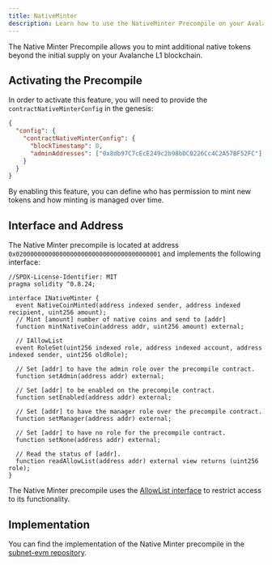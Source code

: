 ```yaml
---
title: NativeMinter
description: Learn how to use the NativeMinter Precompile on your Avalanche L1 blockchain.
---
```


The Native Minter Precompile allows you to mint additional native tokens beyond the initial supply on your Avalanche L1 blockchain.

## Activating the Precompile

In order to activate this feature, you will need to provide the `contractNativeMinterConfig` in the genesis:

```json
{
  "config": {
    "contractNativeMinterConfig": {
      "blockTimestamp": 0,
      "adminAddresses": ["0x8db97C7cEcE249c2b98bDC0226Cc4C2A57BF52FC"]
    }
  }
}
```

By enabling this feature, you can define who has permission to mint new tokens and how minting is managed over time.

## Interface and Address

The Native Minter precompile is located at address `0x0200000000000000000000000000000000000001` and implements the following interface:

```solidity
//SPDX-License-Identifier: MIT
pragma solidity ^0.8.24;

interface INativeMinter {
  event NativeCoinMinted(address indexed sender, address indexed recipient, uint256 amount);
  // Mint [amount] number of native coins and send to [addr]
  function mintNativeCoin(address addr, uint256 amount) external;

  // IAllowList
  event RoleSet(uint256 indexed role, address indexed account, address indexed sender, uint256 oldRole);

  // Set [addr] to have the admin role over the precompile contract.
  function setAdmin(address addr) external;

  // Set [addr] to be enabled on the precompile contract.
  function setEnabled(address addr) external;

  // Set [addr] to have the manager role over the precompile contract.
  function setManager(address addr) external;

  // Set [addr] to have no role for the precompile contract.
  function setNone(address addr) external;

  // Read the status of [addr].
  function readAllowList(address addr) external view returns (uint256 role);
}
```

The Native Minter precompile uses the [AllowList interface](/docs/virtual-machines/default-precompiles/allowlist) to restrict access to its functionality.

## Implementation

You can find the implementation of the Native Minter precompile in the [subnet-evm repository](https://github.com/ava-labs/subnet-evm/blob/master/precompile/contracts/nativeminter/contract.go).
